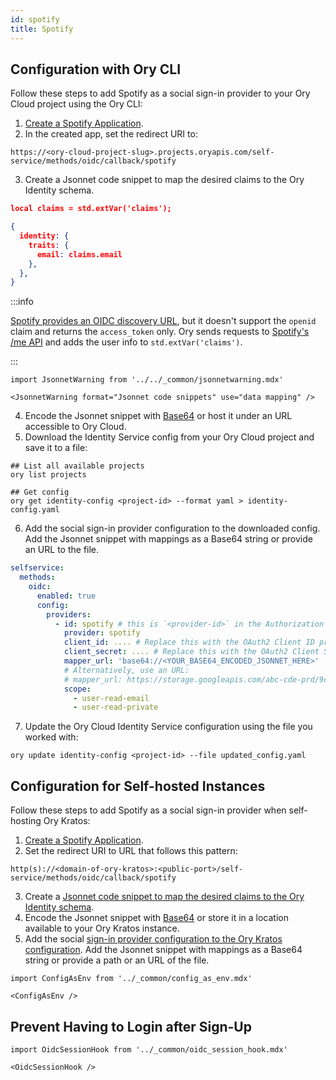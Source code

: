 ```yaml
---
id: spotify
title: Spotify
---
```


## Configuration with Ory CLI

Follow these steps to add Spotify as a social sign-in provider to your Ory Cloud project using the Ory CLI:

1. [Create a Spotify Application](https://developer.spotify.com/dashboard/applications).
2. In the created app, set the redirect URI to:

  ```shell
  https://<ory-cloud-project-slug>.projects.oryapis.com/self-service/methods/oidc/callback/spotify
  ```

<a name="mapping"></a>

3. Create a Jsonnet code snippet to map the desired claims to the Ory Identity schema.

  ```json
  local claims = std.extVar('claims');

  {
    identity: {
      traits: {
        email: claims.email
      },
    },
  }
  ```

  :::info

  [Spotify provides an OIDC discovery URL](https://accounts.spotify.com/.well-known/openid-configuration), but it doesn't support
  the `openid` claim and returns the `access_token` only. Ory sends requests to
  [Spotify's /me API](https://developer.spotify.com/documentation/web-api/reference/#/operations/get-current-users-profile) and adds
  the user info to `std.extVar('claims')`.

  :::

```mdx-code-block
import JsonnetWarning from '../../_common/jsonnetwarning.mdx'

<JsonnetWarning format="Jsonnet code snippets" use="data mapping" />
```

4. Encode the Jsonnet snippet with [Base64](https://www.base64encode.org/) or host it under an URL accessible to Ory Cloud.
5. Download the Identity Service config from your Ory Cloud project and save it to a file:

  ```shell
  ## List all available projects
  ory list projects

  ## Get config
  ory get identity-config <project-id> --format yaml > identity-config.yaml
  ```

<a name="config"></a>

6. Add the social sign-in provider configuration to the downloaded config. Add the Jsonnet snippet with mappings as a Base64
string or provide an URL to the file.

  ```yaml
  selfservice:
    methods:
      oidc:
        enabled: true
        config:
          providers:
            - id: spotify # this is `<provider-id>` in the Authorization callback URL. DO NOT CHANGE IT ONCE SET!
              provider: spotify
              client_id: .... # Replace this with the OAuth2 Client ID provided by Spotify
              client_secret: .... # Replace this with the OAuth2 Client Secret provided by Spotify
              mapper_url: 'base64://<YOUR_BASE64_ENCODED_JSONNET_HERE>'
              # Alternatively, use an URL:
              # mapper_url: https://storage.googleapis.com/abc-cde-prd/9cac9717f007808bf17f22ce7f4295c739604b183f05ac4afb4
              scope:
                - user-read-email
                - user-read-private
  ```

7. Update the Ory Cloud Identity Service configuration using the file you worked with:

  ```shell
  ory update identity-config <project-id> --file updated_config.yaml
  ```

## Configuration for Self-hosted Instances

Follow these steps to add Spotify as a social sign-in provider when self-hosting Ory Kratos:

1. [Create a Spotify Application](https://developer.spotify.com/dashboard/applications).
2. Set the redirect URI to URL that follows this pattern:

  ```shell
  http(s)://<domain-of-ory-kratos>:<public-port>/self-service/methods/oidc/callback/spotify
  ```

3. Create a [Jsonnet code snippet to map the desired claims to the Ory Identity schema](#mapping).
4. Encode the Jsonnet snippet with [Base64](https://www.base64encode.org/) or store it in a location available to your Ory Kratos
   instance.
5. Add the social [sign-in provider configuration to the Ory Kratos configuration](#config). Add the Jsonnet snippet with mappings
   as a Base64 string or provide a path or an URL of the file.

```mdx-code-block
import ConfigAsEnv from '../_common/config_as_env.mdx'

<ConfigAsEnv />
```

## Prevent Having to Login after Sign-Up

```mdx-code-block
import OidcSessionHook from '../_common/oidc_session_hook.mdx'

<OidcSessionHook />
```

